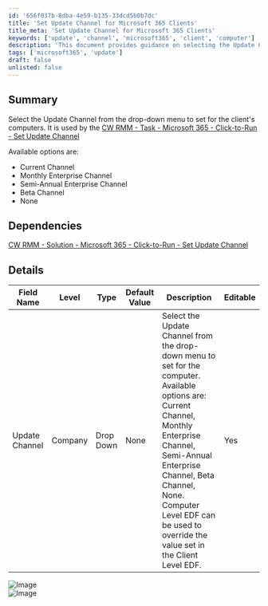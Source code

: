 ```yaml
---
id: '656f037b-8dba-4e59-b135-33dcd5b0b7dc'
title: 'Set Update Channel for Microsoft 365 Clients'
title_meta: 'Set Update Channel for Microsoft 365 Clients'
keywords: ['update', 'channel', 'microsoft365', 'client', 'computer']
description: 'This document provides guidance on selecting the Update Channel for Microsoft 365 clients within the ConnectWise RMM environment. It outlines the available options, dependencies, and details about the configuration settings for the Update Channel.'
tags: ['microsoft365', 'update']
draft: false
unlisted: false
---
```

## Summary

Select the Update Channel from the drop-down menu to set for the client's computers. It is used by the [CW RMM - Task - Microsoft 365 - Click-to-Run - Set Update Channel](https://proval.itglue.com/DOC-5078775-17430050)  

Available options are:  
- Current Channel  
- Monthly Enterprise Channel  
- Semi-Annual Enterprise Channel  
- Beta Channel  
- None  

## Dependencies

[CW RMM - Solution - Microsoft 365 - Click-to-Run - Set Update Channel](https://proval.itglue.com/DOC-5078775-17435723)  

## Details

| Field Name         | Level   | Type      | Default Value | Description                                                                                                                                                                                                                                                                                                                                                     | Editable |
|--------------------|---------|-----------|---------------|-----------------------------------------------------------------------------------------------------------------------------------------------------------------------------------------------------------------------------------------------------------------------------------------------------------------------------------------------------------------|----------|
| Update Channel      | Company | Drop Down | None          | Select the Update Channel from the drop-down menu to set for the computer. Available options are: Current Channel, Monthly Enterprise Channel, Semi-Annual Enterprise Channel, Beta Channel, None. Computer Level EDF can be used to override the value set in the Client Level EDF.                                                                                 | Yes      |

![Image](../../../static/img/Client---Update-Channel/image_1.png)  
![Image](../../../static/img/Client---Update-Channel/image_2.png)  












